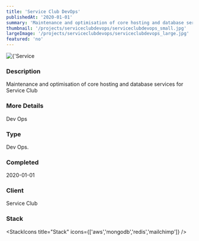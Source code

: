 ```yaml
---
title: 'Service Club DevOps'
publishedAt: '2020-01-01'
summary: 'Maintenance and optimisation of core hosting and database services for Service Club'
thumbnail: '/projects/serviceclubdevops/serviceclubdevops_small.jpg'
largeImage: '/projects/serviceclubdevops/serviceclubdevops_large.jpg'
featured: 'no'
---
```


<div className="relative w-full h-[400px] sm:h-[600px] md:h-[760px] lg:h-[920px]">
  <Image
    alt={'Service Club DevOps'}
    src={'/projects/serviceclubdevops/serviceclubdevops.jpg'}
    sizes="(max-width: 640px) 100%, 100%"
    fill={true}
    priority
    style={{
      objectFit: 'contain'
    }}
  />
</div>

### Description

Maintenance and optimisation of core hosting and database services for Service Club

### More Details

Dev Ops

### Type

Dev Ops.


### Completed
2020-01-01


### Client
Service Club

### Stack

<StackIcons
  title="Stack"
  icons={['aws','mongodb','redis','mailchimp']}
  />
